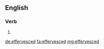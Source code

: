 ==English==

===Verb===
{{head|en}}

# {{en-past of|effervesce}}

[[de:effervesced]]
[[fa:effervesced]]
[[mg:effervesced]]
